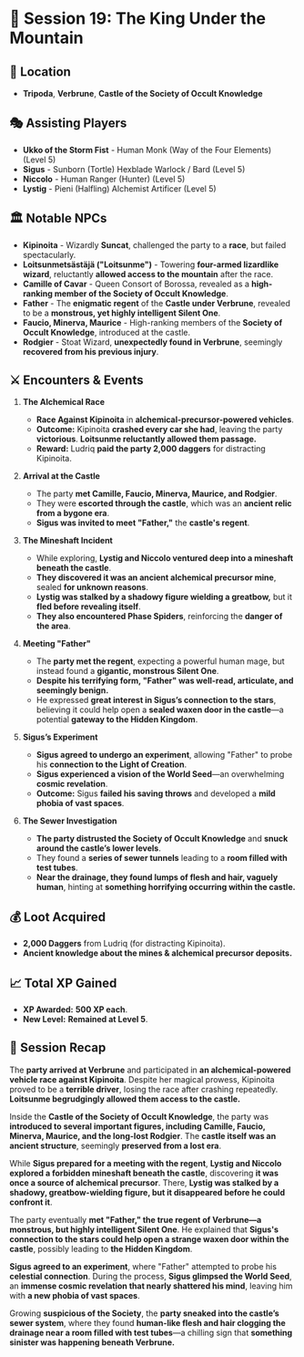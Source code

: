 # 📜 Session 19: The King Under the Mountain

## 📍 **Location**

- **Tripoda**, **Verbrune**, **Castle of the Society of Occult Knowledge**

## 🎭 **Assisting Players**

- **Ukko of the Storm Fist** - Human Monk (Way of the Four Elements) (Level 5)
- **Sigus** - Sunborn (Tortle) Hexblade Warlock / Bard (Level 5)
- **Niccolo** - Human Ranger (Hunter) (Level 5)
- **Lystig** - Pieni (Halfling) Alchemist Artificer (Level 5)

## 🏛 **Notable NPCs**

- **Kipinoita** - Wizardly **Suncat**, challenged the party to a **race**, but failed spectacularly.
- **Loitsunmetsästäjä ("Loitsunme")** - Towering **four-armed lizardlike wizard**, reluctantly **allowed access to the mountain** after the race.
- **Camille of Cavar** - Queen Consort of Borossa, revealed as a **high-ranking member of the Society of Occult Knowledge**.
- **Father** - The **enigmatic regent** of the **Castle under Verbrune**, revealed to be a **monstrous, yet highly intelligent Silent One**.
- **Faucio, Minerva, Maurice** - High-ranking members of the **Society of Occult Knowledge**, introduced at the castle.
- **Rodgier** - Stoat Wizard, **unexpectedly found in Verbrune**, seemingly **recovered from his previous injury**.

## ⚔ **Encounters & Events**

1. **The Alchemical Race**

   - **Race Against Kipinoita** in **alchemical-precursor-powered vehicles**.
   - **Outcome:** Kipinoita **crashed every car she had**, leaving the party **victorious**. **Loitsunme reluctantly allowed them passage.**
   - **Reward:** Ludriq **paid the party 2,000 daggers** for distracting Kipinoita.

2. **Arrival at the Castle**

   - The party **met Camille, Faucio, Minerva, Maurice, and Rodgier**.
   - They were **escorted through the castle**, which was an **ancient relic from a bygone era**.
   - **Sigus was invited to meet "Father,"** the **castle's regent**.

3. **The Mineshaft Incident**

   - While exploring, **Lystig and Niccolo ventured deep into a mineshaft beneath the castle**.
   - **They discovered it was an ancient alchemical precursor mine**, sealed **for unknown reasons**.
   - **Lystig was stalked by a shadowy figure wielding a greatbow,** but it **fled before revealing itself**.
   - **They also encountered Phase Spiders**, reinforcing the **danger of the area**.

4. **Meeting "Father"**

   - The **party met the regent**, expecting a powerful human mage, but instead found a **gigantic, monstrous Silent One**.
   - **Despite his terrifying form, "Father" was well-read, articulate, and seemingly benign.**
   - He expressed **great interest in Sigus’s connection to the stars**, believing it could help open a **sealed waxen door in the castle**—a potential **gateway to the Hidden Kingdom**.

5. **Sigus’s Experiment**

   - **Sigus agreed to undergo an experiment**, allowing "Father" to probe his **connection to the Light of Creation**.
   - **Sigus experienced a vision of the World Seed**—an overwhelming **cosmic revelation**.
   - **Outcome:** Sigus **failed his saving throws** and developed a **mild phobia of vast spaces**.

6. **The Sewer Investigation**
   - **The party distrusted the Society of Occult Knowledge** and **snuck around the castle’s lower levels**.
   - They found a **series of sewer tunnels** leading to a **room filled with test tubes**.
   - **Near the drainage, they found lumps of flesh and hair, vaguely human**, hinting at **something horrifying occurring within the castle.**

## 💰 **Loot Acquired**

- **2,000 Daggers** from Ludriq (for distracting Kipinoita).
- **Ancient knowledge about the mines & alchemical precursor deposits.**

## 📈 **Total XP Gained**

- **XP Awarded:** **500 XP each**.
- **New Level:** **Remained at Level 5**.

## 📖 **Session Recap**

The **party arrived at Verbrune** and participated in **an alchemical-powered vehicle race against Kipinoita**. Despite her magical prowess, Kipinoita proved to be a **terrible driver**, losing the race after crashing repeatedly. **Loitsunme begrudgingly allowed them access to the castle.**

Inside the **Castle of the Society of Occult Knowledge**, the party was **introduced to several important figures, including Camille, Faucio, Minerva, Maurice, and the long-lost Rodgier**. The **castle itself was an ancient structure**, seemingly **preserved from a lost era**.

While **Sigus prepared for a meeting with the regent**, **Lystig and Niccolo explored a forbidden mineshaft beneath the castle**, discovering **it was once a source of alchemical precursor**. There, **Lystig was stalked by a shadowy, greatbow-wielding figure, but it disappeared before he could confront it**.

The party eventually **met "Father," the true regent of Verbrune—a monstrous, but highly intelligent Silent One**. He explained that **Sigus's connection to the stars could help open a strange waxen door within the castle**, possibly leading to **the Hidden Kingdom**.

**Sigus agreed to an experiment**, where "Father" attempted to probe his **celestial connection**. During the process, **Sigus glimpsed the World Seed**, an **immense cosmic revelation that nearly shattered his mind**, leaving him with **a new phobia of vast spaces**.

Growing **suspicious of the Society**, the **party sneaked into the castle’s sewer system**, where they found **human-like flesh and hair clogging the drainage near a room filled with test tubes**—a chilling sign that **something sinister was happening beneath Verbrune.**
